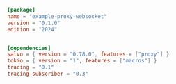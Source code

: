 
```toml  title="proxy-websocket/Cargo.toml"
[package]
name = "example-proxy-websocket"
version = "0.1.0"
edition = "2024"


[dependencies]
salvo = { version = "0.78.0", features = ["proxy"] }
tokio = { version = "1", features = ["macros"] }
tracing = "0.1"
tracing-subscriber = "0.3"
```